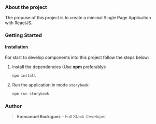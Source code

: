 
<Meta title="Introduction" />

<Introduction />

### About the project

The propuse of this project is to create a minimal Single Page
Application with ReactJS.

### Getting Started

#### Installation

For start to develop components into this project follow the steps below:

1. Install the dependencies (Use **npm** preferably):

    ```bash
    npm install
    ```

2. Run the application in mode `storybook`:

    ```bash
    npm run storybook
    ```

### Author

> **Emmanuel Rodriguez** - Full Stack Developer
